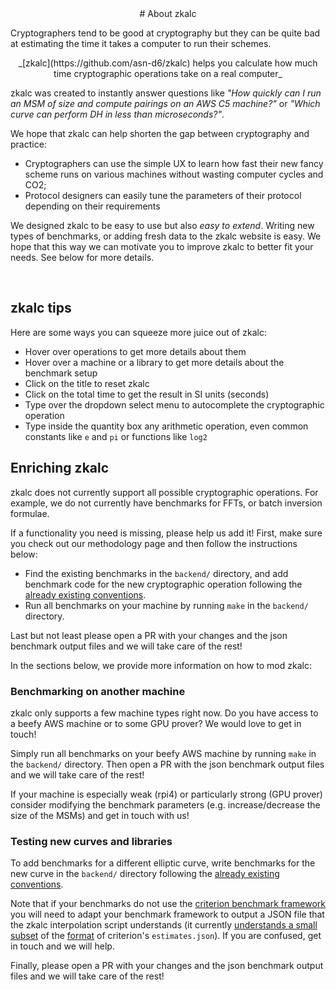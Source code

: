 


<Col span={16} offset={4} style={{ fontSize: "15px"}}>

<center>
<div style={{ fontSize : 20}}>
# About zkalc
</div>
</center>


Cryptographers tend to be good at cryptography but they can be quite bad at
estimating the time it takes a computer to run their schemes.

<center>
_[zkalc](https://github.com/asn-d6/zkalc) helps you calculate how much time
cryptographic operations take on a real computer_
</center>

zkalc was created to instantly answer questions like *"How quickly can I run an MSM of size <InlineMath math="2^{18}" /> and compute <InlineMath math="120" /> pairings on an AWS C5 machine?"* or *"Which curve can perform DH in less than <InlineMath math="10" /> microseconds?"*.

We hope that zkalc can help shorten the gap between cryptography and practice:

- Cryptographers can use the simple UX to learn how fast their new fancy scheme runs on various machines without wasting computer cycles and CO2;
- Protocol designers can easily tune the parameters of their protocol depending on their requirements

We designed zkalc to be easy to use but also *easy to extend*. Writing new types of benchmarks, or adding fresh data to the zkalc website is easy. We hope that this way we can motivate you to improve zkalc to better fit your needs. See below for more details.

<br />

## zkalc tips

Here are some ways you can squeeze more juice out of zkalc:

- Hover over operations to get more details about them
- Hover over a machine or a library to get more details about the benchmark setup
- Click on the title to reset zkalc
- Click on the total time to get the result in SI units (seconds)
- Type over the dropdown select menu to autocomplete the cryptographic operation
- Type inside the quantity box any arithmetic operation, even common constants like `e` and `pi` or functions like `log2`

## Enriching zkalc

zkalc does not currently support all possible cryptographic operations. For
example, we do not currently have benchmarks for FFTs, or batch inversion formulae.

If a functionality you need is missing, please help us add it! First, make sure
you <Link href="/methodology">check out our methodology page</Link> and then
follow the instructions below:

- Find the existing benchmarks in the `backend/` directory, and add benchmark
  code for the new cryptographic operation following the
  [already existing conventions](https://github.com/asn-d6/zkalc/blob/main/backend/blstrs/benches/bench_blstrs.rs).
- Run all benchmarks on your machine by running `make` in the `backend/`
  directory.

Last but not least please open a PR with your changes and the json benchmark output files
and we will take care of the rest!

In the sections below, we provide more information on how to mod zkalc:

### Benchmarking on another machine

zkalc only supports a few machine types right now. Do you have access to a beefy
AWS machine or to some GPU prover? We would love to get in touch!

Simply run all benchmarks on your beefy AWS machine by running `make` in the
`backend/` directory. Then open a PR with the json benchmark output files and we
will take care of the rest!

If your machine is especially weak (rpi4) or particularly strong (GPU prover)
consider modifying the benchmark parameters (e.g. increase/decrease the size of
the MSMs) and get in touch with us!

### Testing new curves and libraries

To add benchmarks for a different elliptic curve, write benchmarks for the new
curve in the `backend/` directory following the
[already existing conventions](https://github.com/asn-d6/zkalc/blob/main/backend/blstrs/benches/bench_blstrs.rs).

Note that if your benchmarks do not use the
[criterion benchmark framework](https://docs.rs/criterion/latest/criterion/) you
will need to adapt your benchmark framework to output a JSON file that the zkalc
interpolation script understands (it currently
[understands a small subset](https://github.com/asn-d6/zkalc/blob/main/perf/fit.py#L128)
of the
[format](https://github.com/asn-d6/zkalc/blob/main/perf/blstrs/estimates.json)
of criterion's `estimates.json`). If you are confused, get in touch and we will
help.

Finally, please open a PR with your changes and the json benchmark output files
and we will take care of the rest!

</Col>


